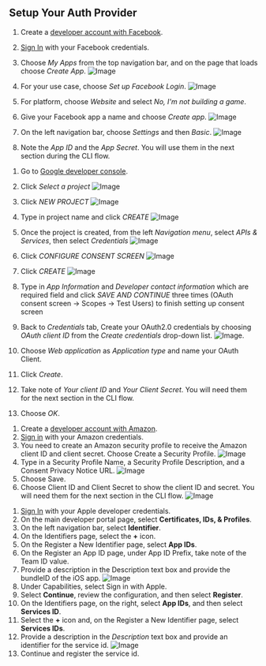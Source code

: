## Setup Your Auth Provider

<BlockSwitcher>
<Block name="Facebook Login">

1. Create a [developer account with Facebook](https://developers.facebook.com/docs/facebook-login).

2. [Sign In](https://developers.facebook.com/) with your Facebook credentials.

3. Choose *My Apps* from the top navigation bar, and on the page that loads choose *Create App*.
![Image](/images/cognitoHostedUI/facebook1.png)

4. For your use case, choose *Set up Facebook Login*.
![Image](/images/cognitoHostedUI/facebook2.png)

5. For platform, choose *Website* and select *No, I'm not building a game*.

6. Give your Facebook app a name and choose *Create app*.
![Image](/images/cognitoHostedUI/facebook3.png)

7. On the left navigation bar, choose *Settings* and then *Basic*.
![Image](/images/cognitoHostedUI/facebook4.png)

8. Note the *App ID* and the *App Secret*. You will use them in the next section during the CLI flow.

</Block>
<Block name="Google Sign-In">

1. Go to [Google developer console](https://console.developers.google.com).
2. Click *Select a project*
![Image](/images/cognitoHostedUI/google1.png)

3. Click *NEW PROJECT*
![Image](/images/cognitoHostedUI/google2.png)

4. Type in project name and click *CREATE*
![Image](/images/cognitoHostedUI/google3.png)

5. Once the project is created, from the left *Navigation menu*, select *APIs & Services*, then select *Credentials*
![Image](/images/cognitoHostedUI/google4.png)
6. Click *CONFIGURE CONSENT SCREEN*
![Image](/images/cognitoHostedUI/google5.png)
7. Click *CREATE*
![Image](/images/cognitoHostedUI/google6.png)
8. Type in *App Information* and *Developer contact information* which are required field and click *SAVE AND CONTINUE* three times (OAuth consent screen -> Scopes -> Test Users) to finish setting up consent screen
9. Back to *Credentials* tab, Create your OAuth2.0 credentials by choosing *OAuth client ID* from the *Create credentials* drop-down list.
![Image](/images/cognitoHostedUI/google7.png).
10. Choose *Web application* as *Application type* and name your OAuth Client.
11. Click *Create*.
12. Take note of *Your client ID* and *Your Client Secret*. You will need them for the next section in the CLI flow.
13. Choose *OK*.

</Block>
<Block name="Login with Amazon">

1. Create a [developer account with Amazon](https://developer.amazon.com/login-with-amazon).
2. [Sign in](https://developer.amazon.com/loginwithamazon/console/site/lwa/overview.html) with your Amazon credentials.
3. You need to create an Amazon security profile to receive the Amazon client ID and client secret. Choose Create a Security Profile.
![Image](/images/cognitoHostedUI/amazon1.png)
4. Type in a Security Profile Name, a Security Profile Description, and a Consent Privacy Notice URL.
![Image](/images/cognitoHostedUI/amazon2.png)
5. Choose Save.
6. Choose Client ID and Client Secret to show the client ID and secret. You will need them for the next section in the CLI flow.
![Image](/images/cognitoHostedUI/amazon3.png)

</Block>

<Block name="Sign in with Apple">

1. [Sign In](https://developer.apple.com/account/) with your Apple developer credentials.
2. On the main developer portal page, select **Certificates, IDs, & Profiles**.
3. On the left navigation bar, select **Identifier**.
4. On the Identifiers page, select the **+** icon.
5. On the Register a New Identifier page, select **App IDs**.
6. On the Register an App ID page, under App ID Prefix, take note of the Team ID value.
7. Provide a description in the Description text box and provide the bundleID of the iOS app.
![Image](/images/cognitoHostedUI/apple1.png)
8. Under Capabilities, select Sign in with Apple.
9. Select **Continue**, review the configuration, and then select **Register**.
10. On the Identifiers page, on the right, select **App IDs**, and then select **Services ID**.
11. Select the **+** icon and, on the Register a New Identifier page, select **Services IDs**.
12. Provide a description in the *Description* text box and provide an identifier for the service id.
![Image](/images/cognitoHostedUI/apple2.png)
13. Continue and register the service id.

</Block>
</BlockSwitcher>